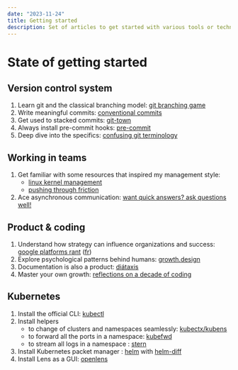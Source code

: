 ```yaml
---
date: "2023-11-24"
title: Getting started
description: Set of articles to get started with various tools or technologies.
---
```


# State of getting started

## Version control system

1. Learn git and the classical branching model: [git branching game](https://learngitbranching.js.org)
1. Write meaningful commits: [conventional commits](https://www.conventionalcommits.org/en/v1.0.0/)
1. Get used to stacked commits: [git-town](https://www.git-town.com)
1. Always install pre-commit hooks: [pre-commit](https://pre-commit.com)
1. Deep dive into the specifics: [confusing git terminology](https://jvns.ca/blog/2023/11/01/confusing-git-terminology/)

## Working in teams

1. Get familiar with some resources that inspired my management style:
   - [linux kernel management](https://www.kernel.org/doc/html/latest/process/management-style.html)
   - [pushing through friction](https://blog.danielna.com/talks/pushing-through-friction/)
1. Ace asynchronous communication: [want quick answers? ask questions well!](https://quick-answers.kronis.dev)

## Product & coding

1. Understand how strategy can influence organizations and success: [google platforms rant](https://gist.github.com/chitchcock/1281611) ([fr](https://medium.com/l-âge-de-la-multitude/amazon-google-facebook-l-art-de-la-guerre-à-l-âge-de-la-multitude-4994faa2c43))
1. Explore psychological patterns behind humans: [growth.design](https://growth.design/case-studies)
1. Documentation is also a product: [diátaxis](https://diataxis.fr)
1. Master your own growth: [reflections on a decade of coding](https://www.scattered-thoughts.net/writing/reflections-on-a-decade-of-coding/)

## Kubernetes

1. Install the official CLI: [kubectl](https://github.com/kubernetes/kubectl)
1. Install helpers
   - to change of clusters and namespaces seamlessly: [kubectx/kubens](https://github.com/ahmetb/kubectx)
   - to forward all the ports in a namespace: [kubefwd](https://github.com/txn2/kubefwd)
   - to stream all logs in a namespace : [stern](https://github.com/stern/stern)
1. Install Kubernetes packet manager : [helm](https://github.com/helm/helm) with [helm-diff](https://github.com/databus23/helm-diff)
1. Install Lens as a GUI: [openlens](https://github.com/MuhammedKalkan/OpenLens)
